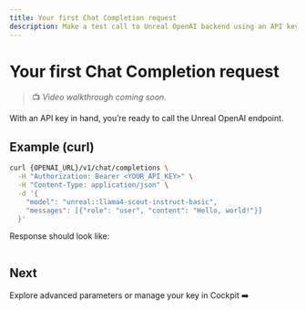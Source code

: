 ```yaml
---
title: Your first Chat Completion request
description: Make a test call to Unreal OpenAI backend using an API key.
---
```



# Your first Chat Completion request

> 📺 _Video walkthrough coming soon._

With an API key in hand, you’re ready to call the Unreal OpenAI endpoint.

## Example (curl)

```bash
curl {OPENAI_URL}/v1/chat/completions \
  -H "Authorization: Bearer <YOUR_API_KEY>" \
  -H "Content-Type: application/json" \
  -d '{
    "model": "unreal::llama4-scout-instruct-basic",
    "messages": [{"role": "user", "content": "Hello, world!"}]
  }'
```

Response should look like:

```json {"id":"...","choices":[{"message":{"role":"assistant","content":"Hi!"}}]}
```

## Next

Explore advanced parameters or manage your key in Cockpit ➡️
